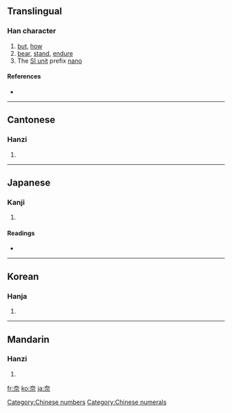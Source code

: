 {{see|柰}}
==Translingual==

===Han character===
{{Han char|rn=37|rad=大|as=05|sn=8|four=4090<sub>1</sub>|canj=大一一火 (KMMF)}}

# [[but]], [[how]]
# [[bear]], [[stand]], [[endure]]
# The [[Appendix:SI units|SI unit]] prefix [[nano]]

====References====
* {{Han ref|kx=0251.010|dkj=05893|dj=0511.010|hdz=10532.020|uh=5948|ud=22856|bh=A960|bd=43360}}

[[Category:Chinese numbers]]
[[Category:Chinese numerals]]
----

==Cantonese==

===Hanzi===
{{yue-hanzi|jyut=|y=noi6}}

# {{defn|Cantonese}}

----

==Japanese==

===Kanji===
{{ja-kanji|grade=|rs=大05}}

# {{defn|Japanese}}

====Readings====
* {{ja-readings|on=[[な]] (na), [[だい]] (dai)|kun=[[からなし]] (karanashi)}}

----

==Korean==

===Hanja===
{{ko-hanja|hangeul=[[내]], [[나]]|rv=nae, na|mr=nae, na}}

# {{defn|Korean}}

----

==Mandarin==

===Hanzi===
{{cmn-hanzi|pin=[[nài]] ([[nai4]]), [[qiè]] ([[qie4]]), [[xiè]] ([[xie4]])|wg=nai<sup>4</sup>, ch'ieh<sup>4</sup>, hsieh<sup>4</sup>}}

# {{defn|Mandarin}}

[[fr:奈]]
[[ko:奈]]
[[ja:奈]]